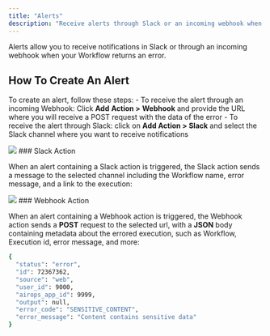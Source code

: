 ```yaml
---
title: "Alerts"
description: "Receive alerts through Slack or an incoming webhook when your Workflow fails"
---
```



Alerts allow you to receive notifications in Slack or through an incoming webhook when your Workflow returns an error.

## How To Create An Alert

To create an alert, follow these steps:
<Steps>
<Step title="Publish your Workflow in order to create an alert"/>
<Step title="Click Monitor > Alerts"/>
<Step title="Click Add Alert"/>
<Step title="Name your alert"/>
<Step title="Choose the Workflows you want to be notified about"/>
<Step title="Choose how you want to be notified:">
	- To receive the alert through an incoming Webhook: Click **Add** **Action >** **Webhook** and provide the URL where you will receive a POST request with the data of the error
	- To receive the alert through Slack: click on **Add Action > Slack** and select the Slack channel where you want to receive notifications
<Frame>
<img src="/images/monitoring.png"/>
</Frame>
</Step>
</Steps>
### Slack Action

When an alert containing a Slack action is triggered, the Slack action sends a message to the selected channel including the Workflow name, error message, and a link to the execution:
<Frame>
<img src="/images/slack-alerts.avif"/>
</Frame>
### Webhook Action

When an alert containing a Webhook action is triggered, the Webhook action sends a **POST** request to the selected url, with a **JSON** body containing metadata about the errored execution, such as Workflow, Execution id, error message, and more:

```bash
{
  "status": "error",
  "id": 72367362,
  "source": "web",
  "user_id": 9000,
  "airops_app_id": 9999,
  "output": null,
  "error_code": "SENSITIVE_CONTENT",
  "error_message": "Content contains sensitive data"
}
```
